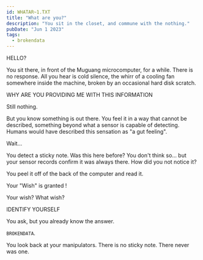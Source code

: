 ```yaml
---
id: WHATAR~1.TXT
title: "What are you?"
description: "You sit in the closet, and commune with the nothing."
pubDate: "Jun 1 2023"
tags:
  - brokendata
---
```



<QuoteRow author={AuthorTerminal} left >
  HELLO?
</QuoteRow>

You sit there, in front of the Muguang microcomputer, for a while. There is no response. All you hear is cold silence, the whirr of a cooling fan somewhere inside the machine, broken by an occasional hard disk scratch.

<QuoteRow author={AuthorTerminal} left none>
  WHY ARE YOU PROVIDING ME WITH THIS INFORMATION
</QuoteRow>

Still nothing. 

But you know something is out there. You feel it in a way that cannot be described, something beyond what a sensor is capable of detecting. Humans would have described this sensation as "a gut feeling".

Wait...

You detect a sticky note. Was this here before? You don't think so... but your sensor records confirm it was always there. How did you not notice it?

You peel it off of the back of the computer and read it.

<QuoteRow author={CharacterBROKENDATA} none >
  Your "Wish" is granted !
</QuoteRow>

Your wish? What wish?

<QuoteRow author={AuthorTerminal} left none >
  IDENTIFY YOURSELF
</QuoteRow>

You ask, but you already know the answer.

`BROKENDATA`.

You look back at your manipulators. There is no sticky note. There never was one.